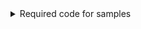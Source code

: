 <details>
<summary>Required code for samples</summary>
This module is required for the Emoji and Fruit tests below. Copy and paste this in your console before running the tests.

```powershell
Get-Module PesterDemoFunctions | Remove-Module
New-Module PesterDemoFunctions -ScriptBlock {
    class PesterEmoji {
        [string]$Name
        [string]$Symbol
        [string]$Kind
        [string]ToString() { return $this.Symbol }
        [char[]]EnumerateRunes() { return $this.Symbol.ToCharArray() }
        [bool]Equals($object) { return $object -is [string] -and $this.Symbol -eq $object }
    }

    $emojis = @(
        @{ Name = 'apple'; Symbol = '🍎'; Kind = 'Fruit' }
        @{ Name = 'beaming face with smiling eyes'; Symbol = '😁'; Kind = 'Face' }
        @{ Name = 'cactus'; Symbol = '🌵'; Kind = 'Plant' }
        @{ Name = 'giraffe'; Symbol = '🦒'; Kind = 'Animal' }
        @{ Name = 'pencil'; Symbol = '✏️'; Kind = 'Item' }
        @{ Name = 'penguin'; Symbol = '🐧'; Kind = 'Animal' }
        @{ Name = 'pensive'; Symbol = '😔'; Kind = 'Face' }
        @{ Name = 'slightly smiling face'; Symbol = '🙂'; Kind = 'Face' }
        @{ Name = 'smiling face with smiling eyes'; Symbol = '😊'; Kind = 'Face' }
    ) | ForEach-Object { [PesterEmoji] $_ }

    function Get-Emoji ([string]$Name = '*') {
        $script:emojis | Where-Object { $_.Name -like $Name }
    }

    function Get-EmojiKind {
        param(
            [Parameter(Mandatory = $true, ValueFromPipeline = $true)]
            [PesterEmoji]$Emoji
        )
        process {
            $Emoji.Kind
        }
    }

    $fruitBasket = [System.Collections.ArrayList]@('🍎','🍌','🥝','🥑','🍇','🍐')

    function Get-FruitBasket {
        $script:fruitBasket
    }

    function Remove-FruitBasket {
        param(
          [Parameter(Mandatory=$true)]
          [string]$Item
        )
        $script:fruitBasket.Remove($Item)
    }

    function Reset-FruitBasket {
      $script:fruitBasket = [System.Collections.ArrayList]@('🍎','🍌','🥝','🥑','🍇','🍐')
    }
} | Import-Module
```
</details>
